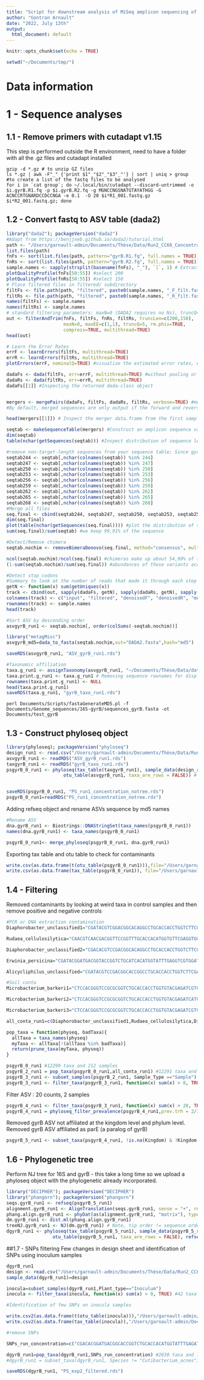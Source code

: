 ```yaml
---
title: "Script for downstream analysis of MiSeq amplicon sequencing of the experiment 2"
author: "Gontran Arnault"
date: "2022, July 13th"
output:
  html_document: default
---
```


```r
knitr::opts_chunk$set(echo = TRUE)
```

```r
setwd("~/Documents/tmp/")
```

# Data information


# 1 - Sequence analyses 

## 1.1 - Remove primers with cutadapt v1.15

This step is performed outside the R environment, need to have a folder with all the .gz files and cutadapt installed

```
gzip -d *.gz # to unzip GZ files
ls *.gz | awk -F"_" {'print $1"_"$2"_"$3"_"'} | sort | uniq > group #to create a list of the fastq files to be analysed 
for i in `cat group`; do ~/.local/bin/cutadapt --discard-untrimmed -o $i.gyrB.R1.fq -p $i.gyrB.R2.fq -g MGNCCNGSNATGTAYATHGG -G ACNCCRTGNARDCCDCCNGA -e 0.1  -O 20 $i*R1_001.fastq.gz $i*R2_001.fastq.gz; done
```

## 1.2 - Convert fastq to ASV table (dada2)

```r
library("dada2"); packageVersion("dada2")
#Adapt from https://benjjneb.github.io/dada2/tutorial.html
path <- "/Users/garnault-admin/Documents/Thèse/Data/Run2_CC68_Concentration/Fastq/" #directory containing the fastq files after unzipping
list.files(path)
fnFs <- sort(list.files(path, pattern="gyrB.R1.fq", full.names = TRUE)) # Forward and reverse fastq filenames have format: SAMPLENAME_R1_001.fastq and SAMPLENAME_R2_001.fastq
fnRs <- sort(list.files(path, pattern="gyrB.R2.fq", full.names = TRUE))
sample.names <- sapply(strsplit(basename(fnFs), "_"), `[`, 1) # Extract sample names, assuming filenames have format: SAMPLENAME_XXX.fastq
plotQualityProfile(fnFs[50:55]) #select 200 
plotQualityProfile(fnRs[50:55]) #select 150 
# Place filtered files in filtered/ subdirectory
filtFs <- file.path(path, "filtered", paste0(sample.names, "_F_filt.fastq.gz"))
filtRs <- file.path(path, "filtered", paste0(sample.names, "_R_filt.fastq.gz"))
names(filtFs) <- sample.names
names(filtRs) <- sample.names
# standard filtering parameters: maxN=0 (DADA2 requires no Ns), truncQ=2, rm.phix=TRUE and maxEE=2. The maxEE parameter sets the maximum number of “expected errors” allowed in a read, which is a better filter than simply averaging quality scores.
out <- filterAndTrim(fnFs, filtFs, fnRs, filtRs, truncLen=c(200,150),
                     maxN=0, maxEE=c(1,1), truncQ=5, rm.phix=TRUE,
                     compress=TRUE, multithread=TRUE) 
head(out)

# Learn the Error Rates
errF <- learnErrors(filtFs, multithread=TRUE)
errR <- learnErrors(filtRs, multithread=TRUE)
plotErrors(errF, nominalQ=TRUE) #visualize the estimated error rates, estimated error rates (black line) have to fit to the observed rates (points)

dadaFs <- dada(filtFs, err=errF, multithread=TRUE) #without pooling or pseudo-pooling (no need to detect rare ASV)
dadaRs <- dada(filtRs, err=errR, multithread=TRUE)
dadaFs[[1]] #Inspecting the returned dada-class object


mergers <- mergePairs(dadaFs, filtFs, dadaRs, filtRs, verbose=TRUE) #merge the forward and reverse reads together to obtain the full denoised sequences
#By default, merged sequences are only output if the forward and reverse reads overlap by at least 12 bases, and are identical to each other in the overlap region (but these conditions can be changed via function arguments).

head(mergers[[1]]) # Inspect the merger data.frame from the first sample

seqtab <- makeSequenceTable(mergers) #Construct an amplicon sequence variant table (ASV) table
dim(seqtab)
table(nchar(getSequences(seqtab))) #Inspect distribution of sequence lengths

#remove non-target-length sequences from your sequence table; Since gyrB is a protein-coding genes only triplets should be conserved (244-247-250-253-256-259-262-265-268)
seqtab244 <- seqtab[,nchar(colnames(seqtab)) %in% 244]
seqtab247 <- seqtab[,nchar(colnames(seqtab)) %in% 247]
seqtab250 <- seqtab[,nchar(colnames(seqtab)) %in% 250]
seqtab253 <- seqtab[,nchar(colnames(seqtab)) %in% 253]
seqtab256 <- seqtab[,nchar(colnames(seqtab)) %in% 256]
seqtab259 <- seqtab[,nchar(colnames(seqtab)) %in% 259]
seqtab262 <- seqtab[,nchar(colnames(seqtab)) %in% 262]
seqtab265 <- seqtab[,nchar(colnames(seqtab)) %in% 265]
seqtab268 <- seqtab[,nchar(colnames(seqtab)) %in% 268]
#Merge all files
seq.final <- cbind(seqtab244, seqtab247, seqtab250, seqtab253, seqtab256, seqtab259, seqtab262, seqtab265, seqtab268) 
dim(seq.final)
plot(table(nchar(getSequences(seq.final)))) #plot the distribution of sequence lengths
sum(seq.final)/sum(seqtab) #we keep 99,91% of the sequence

#Detect/Remove chimera
seqtab.nochim <- removeBimeraDenovo(seq.final, method="consensus", multithread=TRUE, verbose=TRUE)

ncol(seqtab.nochim)/ncol(seq.final) #chimeras make up about 54,99% of the merged sequence variants
(1-sum(seqtab.nochim)/sum(seq.final)) #abundances of those variants account for only about 13% of the merged sequence reads

#Detect stop codons
#Summary to look at the number of reads that made it through each step in the pipeline
getN <- function(x) sum(getUniques(x))
track <- cbind(out, sapply(dadaFs, getN), sapply(dadaRs, getN), sapply(mergers, getN), rowSums(seqtab.nochim))
colnames(track) <- c("input", "filtered", "denoisedF", "denoisedR", "merged", "nonchim")
rownames(track) <- sample.names
head(track)

#Sort ASV by descending order
asvgyrB_run1 <- seqtab.nochim[, order(colSums(-seqtab.nochim))]

library("metagMisc")
asvgyrB_md5=dada_to_fasta(seqtab.nochim,out="DADA2.fasta",hash="md5")

saveRDS(asvgyrB_run1, "ASV_gyrB_run1.rds")

#Taxonomic affiliation
taxa.g_run1 <- assignTaxonomy(asvgyrB_run1, "~/Documents/Thèse/Data/database/train_set_gyrB_v5.fa.gz", multithread=TRUE)
taxa.print.g_run1 <- taxa.g_run1 # Removing sequence rownames for display only
rownames(taxa.print.g_run1) <- NULL
head(taxa.print.g_run1)
saveRDS(taxa.g_run1, "gyrB_taxo_run1.rds")

```

```
perl Documents/Scripts/fastaGenerateMD5.pl -f
Documents/Genome_sequences/16S-gyrB/sequences_gyrB.fasta -ot
Documents/test_gyrB
```

## 1.3 - Construct phyloseq object

```r
library(phyloseq); packageVersion("phyloseq")
design_run1 <- read.csv("/Users/garnault-admin/Documents/Thèse/Data/Run2_CC68_Concentration/Design_run1_conc.csv", sep = ";",  check.names=FALSE, row.names=1)
asvgyrB_run1 <- readRDS("ASV_gyrB_run1.rds")
taxgyrB_run1 <- readRDS("gyrB_taxo_run1.rds")
psgyrB_0_run1 <- phyloseq(tax_table(taxgyrB_run1), sample_data(design_run1),
                     otu_table(asvgyrB_run1, taxa_are_rows = FALSE)) # 12299 taxa and 212 samples


saveRDS(psgyrB_0_run1, "PS_run1_concentration_notree.rds") 
psgyrB_0_run1=readRDS("PS_run1_concentration_notree.rds")
```

Adding refseq object and rename ASVs sequence by md5 names 

```r
#Rename ASV
dna.gyrB_run1 <- Biostrings::DNAStringSet(taxa_names(psgyrB_0_run1))
names(dna.gyrB_run1) <- taxa_names(psgyrB_0_run1)

psgyrB_0_run1<- merge_phyloseq(psgyrB_0_run1, dna.gyrB_run1)

```

Exporting tax table and otu table to check for contaminants

```r
write.csv(as.data.frame(t(otu_table(psgyrB_0_run1))),file="/Users/garnault-admin/Documents/Thèse/Analyses/SynCom/Run1/Metabarcoding/ASV_tablerunConcentration.csv")
write.csv(as.data.frame(tax_table(psgyrB_0_run1)), file="/Users/garnault-admin/Documents/Thèse/Analyses/SynCom/Run1/Metabarcoding/tax_table_concentration.csv")
```

## 1.4 - Filtering

Removed contaminants by looking at weird taxa in control samples and then remove positive and negative controls

```r

#PCR or DNA extraction contamination
Diaphorobacter_unclassified1="CGATACGTCGGACGGCACAGGCCTGCACCACCTGGTCTTCGAGGTGGTGGACAACTCCATCGACGAGGCCCTGGCCGGCCACTGCGACGACATCGTCGTCACCATCCACACCGACAACTCCATCAGCGTGGTGGACAACGGCCGCGGCATTCCCACCGGCGTGAAGATGGACGACAAGCACGAGCCCAAGCGCTCGGCCGCCGAGATCGCGCTGACCGAACTGCACGCCGGTGGCAAGTTCAACCAGAACAGCTACAAGGTC"

Rudaea_cellulosilytica="CAACGTCAACGACGGTTCCGGTTTGCACCACATGGTGTTCGAGGTGGTGGACAACTCGGTCGACGAGGCGCTCGCCGGCCATGCCGATGCCGTGCTGGTGAAAATCCATGCGGATGGCTCGGTTTCGGTTTCGGATAACGGCCGCGGCATCCCGGTGGGCCGGCATGCGACGGAAAGCGAAAAGCAGGGCCGCGACGTCTCCGCTGCCGAAGTGGTAATGACGGTGCTGCACGCCGGCGGCAAATTCGATGACAACAGCTACAAGGTT"

Diaphorobacter_unclassified2="CGACACGTCCGACGGCACAGGCCTGCACCACCTGGTCTTCGAGGTGGTGGACAACTCCATCGACGAGGCCCTGGCCGGCCACTGCGACGACATCGTCGTCACCATCCACACCGACAACTCCATCAGCGTGGTGGACAACGGCCGCGGCATTCCCACCGGCGTGAAGATGGACGACAAGCACGAGCCCAAGCGCTCGGCCGCCGAGATCGCGCTGACCGAACTGCACGCCGGTGGCAAGTTCAACCAGAACAGCTACAAGGTC"

Erwinia_persicina="CGATACGGATGACGGTACCGGTCTGCATCACATGGTATTTGAGGTCGTGGATAACGCCATTGACGAAGCGCTCGCCGGTCACTGTTCCGATATTCTTGTCACTATTCATGCTGATAACTCCGTTTCCGTTGTGGATGATGGCCGTGGTATTCCGACCGGTATTCACGAAGAAGAAGGCATCTCAGCTGCTGAAGTGATCATGACCGTGCTGCACGCCGGCGGTAAGTTCGACGATAACTCTTATAAAGTC"

Alicycliphilus_unclassified="CGATACGTCCGACGGCACCGGCCTGCACCACCTGGTCTTCGAGGTGGTGGACAACTCCATCGACGAGGCCCTGGCCGGCCACTGCGACGACATCGTCGTCACCATCCACACCGACAACTCGATCAGCGTGGTGGACAACGGCCGCGGCATTCCCACCGGCGTGAAGATGGACGACAAGCACGAGCCCAAGCGCTCGGCCGCCGAGATCGCCCTGACCGAGCTGCACGCCGGCGGCAAGTTCAACCAGAACAGCTACAAGGTC"

#Soil conta
Microbacterium_barkeri1="CTCCACGGGTCCGCGCGGTCTGCACCACCTGGTGTACGAGATCGTCGACAACTCGGTCGACGAGGCCCTCGCGGGGTACGCCGACACGATCCTGGTGACGATGCTCGCCGACGGCGGGGTCCGCGTGGTGGACAACGGCCGTGGCATCCCCGTCGATCCGCACTCCTCCGACCCGAACAAGTCGACGGTCGAGGTCGTGCTGACGATCCTGCACGCCGGCGGCAAGTTCGGCGGCGGCGCCTACGCGGTC"

Microbacterium_barkeri2="CTCCACGGGTCCGCGCGGTCTGCACCACCTGGTGTACGAGATCATCGACAACTCGGTCGACGAGGCCCTCGCGGGGTACGCCGACACGATCCTGGTGACGATGCTCGCCGACGGCGGGGTCCGCGTGGTGGACAACGGCCGTGGCATCCCCGTCGATCCGCACTCCTCCGACCCGAACAAGTCGACGGTCGAGGTCGTGCTGACGATCCTGCACGCCGGCGGCAAGTTCGGCGGCGGCGCCTACGCGGTC"

Microbacterium_barkeri3="CTCCACGGGTCCGCGCGGTCTGCACCACCTGGTGTACGAGATCGTCGACAACTCGGTCGTCGAGGCCCTCGCGGGGTACGCCGACACGATCCTGGTGACGATGCTCGCCGACGGCGGGGTCCGCGTGGTGGACAACGGCCGTGGCATCCCCGTCGATCCGCACTCCTCCGACCCGAACAAGTCGACGGTCGAGGTCGTGCTGACGATCCTGCACGCCGGCGGCAAGTTCGGCGGCGGCGCCTACGCGGTC"

all_conta_run1=c(Diaphorobacter_unclassified1,Rudaea_cellulosilytica,Diaphorobacter_unclassified2,Erwinia_persicina,Alicycliphilus_unclassified,Microbacterium_barkeri1,Microbacterium_barkeri2,Microbacterium_barkeri3)

pop_taxa = function(physeq, badTaxa){
  allTaxa = taxa_names(physeq)
  myTaxa <- allTaxa[!(allTaxa %in% badTaxa)]
  return(prune_taxa(myTaxa, physeq))
}

psgyrB_0_run1 #12299 taxa and 212 samples
psgyrB_2_run1 = pop_taxa(psgyrB_0_run1,all_conta_run1) #12291 taxa and 212 samples
psgyrB_3_run1 <- subset_samples(psgyrB_2_run1, Sample_Type =="Sample") 
psgyrB_3_run1 <- filter_taxa(psgyrB_3_run1, function(x) sum(x) > 0, TRUE) #12026 taxa and 198 samples


```

Filter ASV :  20 counts, 2 samples

```r

psgyrB_4_run1 <- filter_taxa(psgyrB_3_run1, function(x) sum(x) > 20, TRUE) #ASVs must have at least 20 reads   --> 3200 taxa and 198 samples 
psgyrB_4_run1 = phyloseq_filter_prevalence(psgyrB_4_run1,prev.trh = 2/198,abund.trh = NULL ) #ASVs must be found in at least 2 samples -->  2716 taxa and 198 samples


```

Removed gyrB ASV not affiliated at the kingdom level and phylum level.
Removed gyrB ASV affiliated as parE (a paralog of gyrB)

```r
psgyrB_5_run1 <- subset_taxa(psgyrB_4_run1, !is.na(Kingdom) & !Kingdom %in% c("parE") & !is.na(Phylum)) ## 2043 taxa and 198 samples
```

## 1.6 - Phylogenetic tree
Perform NJ tree for 16S and gyrB - this take a long time so we upload a phyloseq object with the phylogenetic already incorporated.
```r
library("DECIPHER"); packageVersion("DECIPHER")
library("phangorn"); packageVersion("phangorn")
seqs.gyrB_run1 <- refseq(psgyrB_5_run1)
alignment.gyrB_run1 <- AlignTranslation(seqs.gyrB_run1, sense = "+", readingFrame = 2, type ="DNAStringSet") 
phang.align.gyrB_run1 <- phyDat(as(alignment.gyrB_run1, "matrix"), type="DNA")
dm.gyrB_run1 <- dist.ml(phang.align.gyrB_run1)
treeNJ.gyrB_run1 <- NJ(dm.gyrB_run1) # Note, tip order != sequence order
dgyrB_run1 <- phyloseq(tax_table(psgyrB_5_run1), sample_data(psgyrB_5_run1),
                 otu_table(psgyrB_5_run1, taxa_are_rows = FALSE), refseq(psgyrB_5_run1), phy_tree(treeNJ.gyrB_run1)) #2043 taxa and 198 samples

```

##1.7 - SNPs filtering
Few changes in design sheet and identification of SNPs using inoculum samples

```r
dgyrB_run1
design <- read.csv("/Users/garnault-admin/Documents/Thèse/Data/Run2_CC68_Concentration/Design_run1_conc.csv", sep = ";",  check.names=FALSE, row.names=1)
sample_data(dgyrB_run1)=design

inocula=subset_samples(dgyrB_run1,Plant_type=="Inoculum") 
inocula <- filter_taxa(inocula, function(x) sum(x) > 0, TRUE) #42 taxa and 8 samples

#Identification of few SNPs on inocula samples

write.csv2(as.data.frame(t(otu_table(inocula))),"/Users/garnault-admin/Documents/Thèse/Data/Run2_CC68_Concentration/Looking_for_SNPs_run1.csv")
write.csv2(as.data.frame(tax_table(inocula)),"/Users/garnault-admin/Documents/Thèse/Data/Run2_CC68_Concentration/Looking_for_SNPs_tax_run1.csv")

#remove SNPs

SNPs_run_concentration=c("CGACACGGATGACGGCACCGGTCTGCACCACATGGTATTTGAGATTGTGGATAACGCTATCGACGAAGCGCTCGCGGGTCACTGTAAAGACATCGTGGTGACCATCCACGCCGACAACTCCGTCTCCGTAACCGATGATGGCCGTGGCATCCCGACCGGTATCCACCCGGAAGAGGGCGTCTCTGCGGCGGAAGTGATCATGACCGTCCTGCACGCAGGCGGTAAGTTCGATGATAACTCCTATAAAGTC","CGACACGGATGACGGCACCGGTCTGCACCACATGGTATTTGAGGTTGTGGATAACGCTATCGACGAAGCGCTCGCGGGTCACTGTAAAGACATCGTGGTGACGATCCACGCCGACAACTCCGTCTCCGTAACCGATGATGGCCGTGGCATCCCGACCGGTATCCACCCTGAAGAGGGCGTCTCTGCAGCGGAAGTTATCATGACCGTCCTGCACGCAGGCGGTAAGTTCGATGATAACTCCTATAAAGTA","CGACACCTCGGACGGCACCGGCCTGCACCACCTGGTGTTCGAAATCCTCGACAACTCGATCGACGAAGCGCTGGCCGGTTATTGCACCGAGATCCACGTCACCATCCACTCCGACAACTCGATTTCGATCACCGACAACGGCCGCGGCATTCCGACCGGCGTCAAGATGGACGACAAGCACGAGCCAAAGCGCTCGGCAACCGAGATCGCCCTGACCGAACTGCACGCGGGCGGCAAGTTCAACCAGAACTCCTACAAGGTG","CGATACCGATGACGGTACCGGTCTGCATCACATGGTATTCGAGATCGTGGATAACGCAATCGACGAAGCGCTCGCTGGTCACTGTAGTGACATTGTGGTCACCATCCATGCCGATAACTCCGTATCGGTGCAGGATGATGGACGCGGCATTCCTACCGGTATTCACGAAGAAGAGGGCATCTCTGCCGCTGAAGTGATCATGACCGTGCTGCATGCTGGCGGTAAGTTCGATGATAACTCCTATAAAGTC","CGATACCGATGACGGTACCGGTCTGCATCACATGGTATTCGAGGTCGTGGATAATGCAATCGACGAAGCGCTCGCTGGTCACTGTAGTGACATTGTGGTCACCATCCATGCCGATAACTCCGTATCGGTGCAGGATGATGGACGCGGCATTCCTACCGGTATTCACGAAGAAGAGGGCATCTCTGCCGCTGAAGTGATCATGACCGTGCTGCATGCTGGCGGTAAGTTCGATGATAACTCCTATAAAGTC","TGACACCGACGATGGCAGCGGTCTGCACCACATGGTGTTCGAGGTGGTCGATAACTCGATCGACGAAGCTTTGGCCGGCCACTGCGACGACATCAGCATCATCATTCACCCGGATGAGTCCATCACCGTTCGCGACAACGGCCGTGGCATCCCGGTAGACGTGCACAAAGAAGAAGGTGTTTCGGCTGCAGAGGTCATCATGACCGTGTTGCACGCCGGCGGTAAGTTCGACGACAACTCCTACAAAGTA","CGACACTGATGACGGTAGCGGTCTGCACCACATGGTGTTCGAGATGGTCGACAACTCCATCGACGAAGCTTTGGCCGGTCACTGCGACGACATCAGCATCATCATCCACCCGGATGAATCCATTACCGTGCGCGACAACGGTCGTGGCATTCCGGTAGATGTGCACAAAGAAGAAGGCGTTTCGGCGGCAGAGGTCATCATGACCGTGCTCCACGCTGGCGGTAAGTTCGACGATAACTCCTATAAAGTA","TGATACCGATGATGGCAGCGGTCTGCACCACATGGTGTTCGAGGTGGTCGATAACTCGATCGACGAAGCTTTGGCCGGTCACTGCGACGACATCAGTATCATCATCCACCCGGACGAATCCATCACCGTGCGCGACAACGGTCGCGGCATCCCGGTAGATGTGCATAAAGAAGAAGGCGTTTCGGCGGCAGAGGTCATCATGACCGTGCTCCACGCCGGCGGTAAGTTCGACGACAACTCCTACAAAGTA","TGACACCGACGATGGCAGCGGTCTGCACCACATGGTGTTCGAGATGGTCGACAACTCGATCGACGAAGCCCTCGCCGGCCATTGCGACGACATCAGCATCATCATCCACCCGGACGAGTCCATCACCGTTAAAGACAACGGTCGTGGCATCCCGGTAGACGTGCATAAAGAGGAAGGCGTTTCTGCCGCTGAGGTCATCATGACCGTCCTTCACGCTGGCGGTAAGTTCGACGACAACTCCTACAAGGTT","CGATACAGACGACGGTAGCGGTCTGCATCACATGGTATTCGAAATGGTTGATAACTCGATCGACGAAGCATTGGCAGGCCATTGCGACGACATCAGTATCATCATCCACCCTGACGAATCGATCACCGTCCGCGACAACGGTCGCGGTATTCCGGTAGACGTGCACAAAGAAGAAGGCGTGTCGGCAGCTGAGGTCATCATGACCGTGCTCCACGCTGGCGGTAAGTTCGACGACAACTCGTACAAGGTG","CGATACGGATGACGGGTCCGGCCTGCATCACATGGTCTATGAAATTGTCGATAACGCGATCGACGAAGCGCTTGCCGGTCATGCCGATATCGTAACCGTTACGCTCAATGCCGATGGCTCTGTCAGCGTCACCGATAACGGCCGTGGTATTCCGACGGATATCCATAAGGAAGAAGGCGTTTCGGCAGCCGAGGTCATCATGACCCAGCTGCATGCCGGCGGCAAATTCGACCAGAATTCCTACAAGGTT","CGACACCGACGACGGTTCGGGCCTCCACCACATGGTGTTCGAGATGTCGGACAATGCGATCGACGAGGCGCTGGCGGGGCATTGCGACCGCATCGACATCCAGCTGAACGCCGACGGGTCGGTCAGCGTCACCGATAACGGTCGCGGCATCCCGACCGGCATCCACCCCGAAGAGGGCGTGTCGGCGGCCGAGGTCATCATGACCCAGCTCCATGCGGGCGGAAAGTTCGAGAATACCAGCGACGATAACGCCTATAAGGTG","CGACGTCCATGACGGTACCGGTCTGCACCACATGGTGTTCGAGGTCGTCGACAACTCCATCGATGAAGCCTTGGCCGGCCACGCCGACCACGTGTCTGTGATGATTCACGCCGATGGCTCGGTCTCCGTCTCCGACAACGGTCGCGGTATCCCGACCGGCAAGCACGAGCAGATGAGCAAGAAGCTCGACCGCGACGTGTCTGCTGCCGAAGTGGTCATGACCGTGCTGCACGCAGGCGGCAAGTTCGACGACAACAGCTACAAGGTG")

dgyrB_run1=pop_taxa(dgyrB_run1,SNPs_run_concentration) #2030 taxa and 198 samples
#dgyrB_run1 = subset_taxa(dgyrB_run1, Species != "Cutibacterium_acnes")  #898 taxa and 198 samples

saveRDS(dgyrB_run1, "PS_exp2_filtered.rds") 


```








